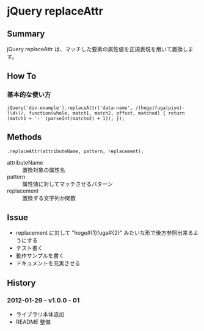 = jQuery replaceAttr =
== Summary ==
jQuery replaceAttr は、マッチした要素の属性値を正規表現を用いて置換します。
== How To ==
=== 基本的な使い方 ===
<code>
jQuery('div.example').replaceAttr('data-name', /(hoge|fuga|piyo)-(\d+)/, function(whole, match1, match2, offset, matched) { return (match1 + '-' (parseInt(matche2) + 1)); });
</code>
== Methods ==
<code>
.replaceAttr(attributeName, pattern, replacement);
</code>
; attributeName
: 置換対象の属性名
; pattern
: 属性値に対してマッチさせるパターン
; replacement
: 置換する文字列か関数
== Issue ==
* replacement に対して &quot;hoge#{1}fuga#{2}&quot; みたいな形で後方参照出来るようにする
* テスト書く
* 動作サンプルを書く
* ドキュメントを充実させる
== History ==
=== 2012-01-29 - v1.0.0 - 01 ===
* ライブラリ本体追加
* README 整備



